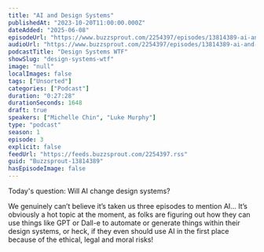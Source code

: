 ```yaml
---
title: "AI and Design Systems"
publishedAt: "2023-10-20T11:00:00.000Z"
dateAdded: "2025-06-08"
episodeUrl: "https://www.buzzsprout.com/2254397/episodes/13814389-ai-and-design-systems.mp3"
audioUrl: "https://www.buzzsprout.com/2254397/episodes/13814389-ai-and-design-systems.mp3"
podcastTitle: "Design Systems WTF"
showSlug: "design-systems-wtf"
image: "null"
localImages: false
tags: ["Unsorted"]
categories: ["Podcast"]
duration: "0:27:28"
durationSeconds: 1648
draft: true
speakers: ["Michelle Chin", "Luke Murphy"]
type: "podcast"
season: 1
episode: 3
explicit: false
feedUrl: "https://feeds.buzzsprout.com/2254397.rss"
guid: "Buzzsprout-13814389"
hasEpisodeImage: false
---
```

Today's question: Will AI change design systems?  
  
We genuinely can’t believe it’s taken us three episodes to mention AI… It’s obviously a hot topic at the moment, as folks are figuring out how they can use things like GPT or Dall-e to automate or generate things within their design systems, or heck, if they even should use AI in the first place because of the ethical, legal and moral risks!
